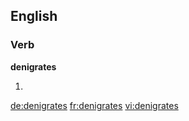 
==English==

===Verb===
'''denigrates'''

# {{en-third-person singular of|denigrate}}

[[de:denigrates]]
[[fr:denigrates]]
[[vi:denigrates]]